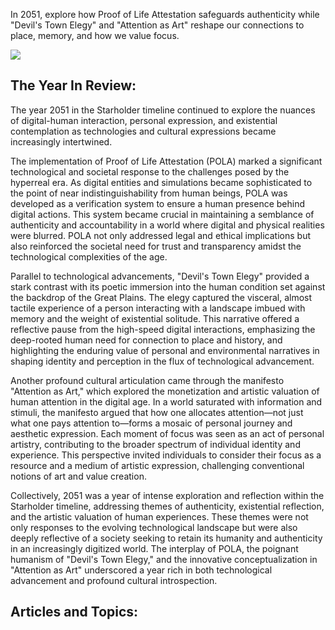 In 2051, explore how Proof of Life Attestation safeguards authenticity while "Devil's Town Elegy" and "Attention as Art" reshape our connections to place, memory, and how we value focus.

![](https://www.blockstar.com/wp-content/uploads/2024/06/2051-devilstown.png)

## The Year In Review:
The year 2051 in the Starholder timeline continued to explore the nuances of digital-human interaction, personal expression, and existential contemplation as technologies and cultural expressions became increasingly intertwined.

The implementation of Proof of Life Attestation (POLA) marked a significant technological and societal response to the challenges posed by the hyperreal era. As digital entities and simulations became sophisticated to the point of near indistinguishability from human beings, POLA was developed as a verification system to ensure a human presence behind digital actions. This system became crucial in maintaining a semblance of authenticity and accountability in a world where digital and physical realities were blurred. POLA not only addressed legal and ethical implications but also reinforced the societal need for trust and transparency amidst the technological complexities of the age.

Parallel to technological advancements, "Devil's Town Elegy" provided a stark contrast with its poetic immersion into the human condition set against the backdrop of the Great Plains. The elegy captured the visceral, almost tactile experience of a person interacting with a landscape imbued with memory and the weight of existential solitude. This narrative offered a reflective pause from the high-speed digital interactions, emphasizing the deep-rooted human need for connection to place and history, and highlighting the enduring value of personal and environmental narratives in shaping identity and perception in the flux of technological advancement.

Another profound cultural articulation came through the manifesto "Attention as Art," which explored the monetization and artistic valuation of human attention in the digital age. In a world saturated with information and stimuli, the manifesto argued that how one allocates attention—not just what one pays attention to—forms a mosaic of personal journey and aesthetic expression. Each moment of focus was seen as an act of personal artistry, contributing to the broader spectrum of individual identity and experience. This perspective invited individuals to consider their focus as a resource and a medium of artistic expression, challenging conventional notions of art and value creation.

Collectively, 2051 was a year of intense exploration and reflection within the Starholder timeline, addressing themes of authenticity, existential reflection, and the artistic valuation of human experiences. These themes were not only responses to the evolving technological landscape but were also deeply reflective of a society seeking to retain its humanity and authenticity in an increasingly digitized world. The interplay of POLA, the poignant humanism of "Devil's Town Elegy," and the innovative conceptualization in "Attention as Art" underscored a year rich in both technological advancement and profound cultural introspection.

## Articles and Topics:

